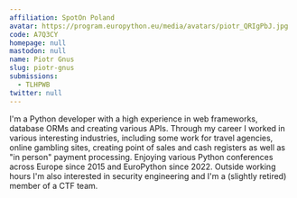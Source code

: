 ```yaml
---
affiliation: SpotOn Poland
avatar: https://program.europython.eu/media/avatars/piotr_QRIgPbJ.jpg
code: A7Q3CY
homepage: null
mastodon: null
name: Piotr Gnus
slug: piotr-gnus
submissions:
  - TLHPWB
twitter: null
---
```


I'm a Python developer with a high experience in web frameworks, database ORMs
and creating various APIs. Through my career I worked in various interesting
industries, including some work for travel agencies, online gambling sites,
creating point of sales and cash registers as well as "in person" payment
processing. Enjoying various Python conferences across Europe since 2015 and
EuroPython since 2022. Outside working hours I'm also interested in security
engineering and I'm a (slightly retired) member of a CTF team.
